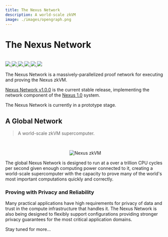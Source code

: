 ```yaml
---
title: The Nexus Network
description: A world-scale zkVM
image: ./images/opengraph.png
---
```




# The Nexus Network

<br />

<div style={{display: "flex"}}>
    <a href="https://t.me/nexus_zkvm" style={{marginRight: 3}}>
        <img src="https://img.shields.io/endpoint?color=neon&logo=telegram&label=chat&url=https%3A%2F%2Fmogyo.ro%2Fquart-apis%2Ftgmembercount%3Fchat_id%3Dnexus_zkvm"/>
    </a>
    <a href="https://github.com/nexus-xyz/nexus-zkvm/graphs/contributors" style={{marginRight: 3}}>
        <img src="https://img.shields.io/github/contributors/nexus-xyz/nexus-zkvm.svg"/>
    </a>
    <a href="https://twitter.com/NexusLabsHQ" style={{marginRight: 3}}>
        <img src="https://img.shields.io/badge/Twitter-black?logo=x&logoColor=white"/>
    </a>
    <a href="https://nexus.xyz" style={{marginRight: 3}}>
        <img src="https://img.shields.io/static/v1?label=Stage&message=Alpha&color=2BB4AB"/>
    </a>
    <a href="https://github.com/nexus-xyz/nexus-zkvm/blob/main/LICENSE-MIT" style={{marginRight: 3}}>
        <img src="https://img.shields.io/badge/license-MIT-blue"/>
    </a>
    <a href="https://github.com/nexus-xyz/nexus-zkvm/blob/main/LICENSE-APACHE" style={{marginRight: 3}}>
        <img src="https://img.shields.io/badge/license-APACHE-blue"/>
    </a>
</div>

The Nexus Network is a massively-parallelized proof network for executing and proving the Nexus zkVM.

[Nexus Network v1.0.0](https://github.com/nexus-xyz/nexus-zkvm/releases/tag/v1.0.0) is the current stable release, implementing the network component of the [Nexus 1.0](https://nexus-xyz.github.io/assets/nexus_whitepaper.pdf) system.

<Callout type="info" emoji="ℹ️">
  The Nexus Network is currently in a prototype stage.
</Callout>


## A Global Network

> A world-scale zkVM supercomputer.

<br />

<p align="center" >
    <Image alt="Nexus zkVM" src = "/images/nexus_docs-network.png" width = {800} height = {800} />
</p>

The global Nexus Network is designed to run at a over a trillion CPU cycles per second given enough computing power connected to it, creating a world-scale supercomputer with the capacity to prove many of the world's most important computations quickly and correctly.

### Proving with Privacy and Reliability

Many practical applications have high requirements for privacy of data and trust in the compute infrastructure that handles it. The Nexus Network is also being designed to flexibly support configurations providing stronger privacy guarantees for the most critical application domains.

Stay tuned for more...